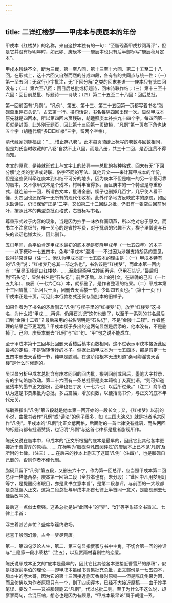 ```yaml
---
---
---
```

title: 二详红楼梦——甲戌本与庚辰本的年份
---




甲戌本《红楼梦》的名称，来自这抄本独有的一句：“至脂砚斋甲戌抄阅再评”，但是它并没有标明年时，如己卯、庚辰本——庚辰本也只有后半部标写“庚辰秋月定本”。

甲戌本残缺不全，断为三截，第一至八回、第十三至十六回、第二十五至二十八回。在形式上，这十六回又自然而然的分成四段，各有各的共同点与统一性：（一）第一至五回：无双行小字批注，无“下回分解”之类的回末套语——庚本只有头四回没有；（二）第六至八回：回目后总批或标题诗，回末诗联作结；（三）第十三至十六回：回目前总批、标题诗——诗缺；（四）第二十五至二十八回：回后总批。

第一回前面有“凡例”。“凡例”、第五、第十三、第二十五回第一页都写着书名“脂砚斋重评石头记”，占去第一行。换句话说，书名每隔四回出现一次。显然甲戌本原先就是四回本，所以第四回末页残破，胡适照庚本补抄九十四个字。每四回第一页就是封面，此外别无题页，因此第十三回第一页破损，“凡例”第一页右下角也缺五个字（胡适代填“多□□红楼”三字，留两个空格）。

清代藏家刘铨福跋：“……惜止存八卷”。此本每页骑缝上标写的卷数与回数相同，但是刘氏当时收藏的“八卷”自然不止八回，而是八册，共三十二回，是否连贯不得而知。

本文的原意，是纯就形式上与文字上的歧异——总批的各种格式、回末有无“下回分解”之类的套语或诗联、俗字不同的写法、其他异文——来计算甲戌本的年份，但是这些资料牵连庚本到纠结不可分的地步，因为庚本不但是唯一的另一个最可靠的脂本，又不像甲戌本是个残本，材料丰富得多。而且庚本的一个特点是尊重形式，就连前十一回，所谓白文本，批语全删，楔子也删掉几百字，几乎使人看不懂，头四回也还保存一无所有的现代化收梢。此外许多地方反映底本的原貌，如回末缺诗联，仍旧保留“正是”二字，又如第二十二回缺总批，仍旧有一张空白回前附叶，按照此本的典型总批页格式，右首标写书名。

尊重形式过于内容的现象，当是因为抄手一味依样画葫芦，所以绝对忠于原文，而书主不注意细节，唯一关心的是省抄写费，对于批语的兴趣不大，楔子里僧道与石头的谈话也嫌太长，因此删节。

五〇年间，俞平伯肯定甲戌本最初的底本确是乾隆甲戌年（一七五四年）的本子——以下概称一七五四本，免与“甲戌本”混淆——不过因为涉嫌支持胡适的意见，说得非常含糊（注一）。他认为甲戌本即一七五四本的理由是：（一）甲戌本特有的“凡例”说：“红楼梦乃总其一部之名也”，书名该是“红楼梦”，而此本第一回内有：“至吴玉峰题曰红楼梦。……至脂砚斋甲戌抄阅再评，仍用石头记。”最后归到“石头记”，显然书名是“石头记”；前后矛盾。以上的引文，在较晚的己卯（一七五九年）、庚辰（一七六〇年）本，就都删了，是作者整理的结果。（二）甲戌本第十三回眉批：“此回只十页，因删去天香楼一节，少却四五页也。”（第十一页下）甲戌本正是十页，可见此本行款格式还保存脂批本的旧样子。

如果作者为了书名的矛盾删去“凡例”与楔子里的“红楼梦”句，放弃“红楼梦”这书名，为什么把“甲戌……再评，仍用石头记”这句也删了，以至于一系列的书名最后归到“金陵十二钗”？最后采用的书名明明是“石头记”，不是“金陵十二钗”。作者整理的结果岂不更混乱？甲戌本楔子多出的这两句显然是后添的，他本没有，不是删掉了。己卯、庚辰本删去“凡例”与“红”句、“甲”句之说不能成立。

至于甲戌本第十三回与此回删天香楼后稿本页数相同，这不过表示甲戌本接近此回最初的定稿，不是辗转传抄的本子。倘据此指甲戌本为一七五四本，那是假定一七五四本删去天香楼一节，纯粹是臆测。在这阶段根本无法知道“秦可卿淫丧天香楼”是什么时候删的。

吴世昌分析甲戌本总批含有庚本同回的回内批，搬到回前或回后，墨笔大字抄录，有的字句略加改动。第二十六回有一条总批原是庚本畸笏丁亥夏批语，“则可知道这残本的墨书正文部份，至早也在丁亥（一七六七）以后所过录。”（注二）俞平伯认为这是书贾集批为总批，多占篇幅，增加页数，以便抬高书价，与正文的底本年代无关。

陈毓罴指出“凡例”第五段就是他本第一回开始的一段长文；又，《红楼梦》以前的小说，由批书者作“凡例”或“读法”的例子很多，如《三国志演义》就是批者毛宗冈作“凡例”。甲戌本的“凡例”比正文低两格，后面附的一首七律没有批语，而头两回的标题诗都有批语赞扬，也证明“凡例”与这首七律都是批者脂砚所作。

陈氏又说在脂本中，甲戌本的“正文所根据的底本是最早的，因此它比其他各本更接近于曹雪芹的原稿。……在标明为‘脂砚斋凡四阅评过’的庚辰本上已不见‘凡例’及所附的七律。（注三）……在后来的抄本上删去了这篇‘凡例’（注四）”，也是脂砚自己删的，否则作者不便代删。

脂砚只留下“凡例”第五段，又删去六十字，作为第一回总评，应当照甲戌本第二回总评一样低两格。庚本第一回第二段（全抄本也有，未分段）：“此回中凡用梦用幻等字，是提醒阅者眼目，亦是此书立意本旨”，是第二段总评，与前面的一大段都是总批误入正文。这第二段总批与甲戌本那首七律上半首同一意义，是脂砚删去七律后改写的。

最后这一点似太牵强。这条总批是讲“此回中”的“梦”、“幻”等字象征全书旨义。七律上半首：

浮生着甚苦奔忙？盛席华筵终散场。

悲喜千般同幻渺，古今一梦尽荒唐。

第一、第四句泛论人生，第二、第三句显指贾家与书中主角，不切合第一回的神话与“士隐家一段小荣枯”（注五），以及贾雨村喜剧性的恋爱。

陈氏说甲戌本正文的“底本是最早的，因此它比其他各本更接近曹雪芹的原稿”，似是根据俞平伯的理论——即甲戌本虽经书贾集批充总批，正文部份是一七五四本，脂本中的老大哥，因为它的第十三回接近删天香楼时原稿——但是陈氏倒果为因，而且仿佛以为作者原稿只有一个，到了四阅评本，已经不大接近原稿——由于抄手笔误、妄改？——又被脂砚删去“凡例”，代以总批二则。至于为什么不这么说，却寥寥两句，含混压缩，想必也是因为有顾忌，“甲戌本最早论”属于胡适一系。